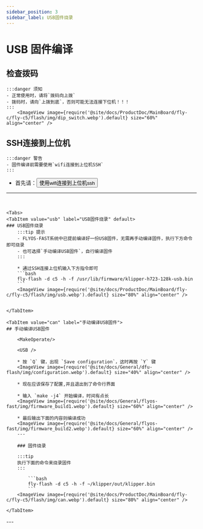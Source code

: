 ```yaml
---
sidebar_position: 3
sidebar_label: USB固件烧录
---
```







# USB 固件编译


## 检查拨码

    :::danger 须知
    - 正常使用时，请将`拨码向上拨`
    - 拨码时，请向`上拨到底`，否则可能无法连接下位机！！！
    :::
        <ImageView image={require('@site/docs/ProductDoc/MainBoard/fly-c/fly-c5/flash/img/dip_switch.webp').default} size="60%" align="center" />


## SSH连接到上位机

    :::danger 警告
    - 固件编译前需要使用`wifi连接到上位机SSH`
    :::

 * 首先请：<Button variant="contained" disableElevation component="a" rel="noopener" href="/docs/ProductDoc/MainBoard/fly-c/fly-c5/ssh#使用wifi连接到上位机ssh">使用wifi连接到上位机ssh</Button>  
 ---
 <br/>

    <Tabs>
    <TabItem value="usb" label="USB固件烧录" default>
    ### USB固件烧录
        :::tip 提示
        - FLYOS-FAST系统中已提前编译好一份USB固件，无需再手动编译固件，执行下方命令即可烧录
        - 也可选择`手动编译USB固件`，自行编译固件
        :::

        * 通过SSH连接上位机输入下方指令即可
        ```bash
        fly-flash -d c5 -h -f /usr/lib/firmware/klipper-h723-128k-usb.bin
        ```
        <ImageView image={require('@site/docs/ProductDoc/MainBoard/fly-c/fly-c5/flash/img/usb.webp').default} size="80%" align="center" />
    

    </TabItem>

    <TabItem value="can" label="手动编译USB固件">
    ## 手动编译USB固件

        <MakeOperate/>
    
        <USB />
    
        * 按 `Q` 键，出现 `Save configuration`，这时再按 `Y` 键
        <ImageView image={require('@site/docs/General/dfu-flash/img/configuration.webp').default} size="40%" align="center" />
    
        * 现在应该保存了配置,并且退出到了命令行界面
    
        * 输入 `make -j4` 开始编译，时间有点长
        <ImageView image={require('@site/docs/General/flyos-fast/img/firmware_build1.webp').default} size="60%" align="center" />
    
        * 最后输出下面的内容则编译成功
        <ImageView image={require('@site/docs/General/flyos-fast/img/firmware_build2.webp').default} size="60%" align="center" />
        ---
        
        ### 固件烧录
        
        :::tip
        执行下面的命令来烧录固件
        :::
        
            ```bash
            fly-flash -d c5 -h -f ~/klipper/out/klipper.bin
            ```
        <ImageView image={require('@site/docs/ProductDoc/MainBoard/fly-c/fly-c5/flash/img/can.webp').default} size="80%" align="center" />

    </TabItem>
</Tabs>
---

<GetUsbID />


<br/>

